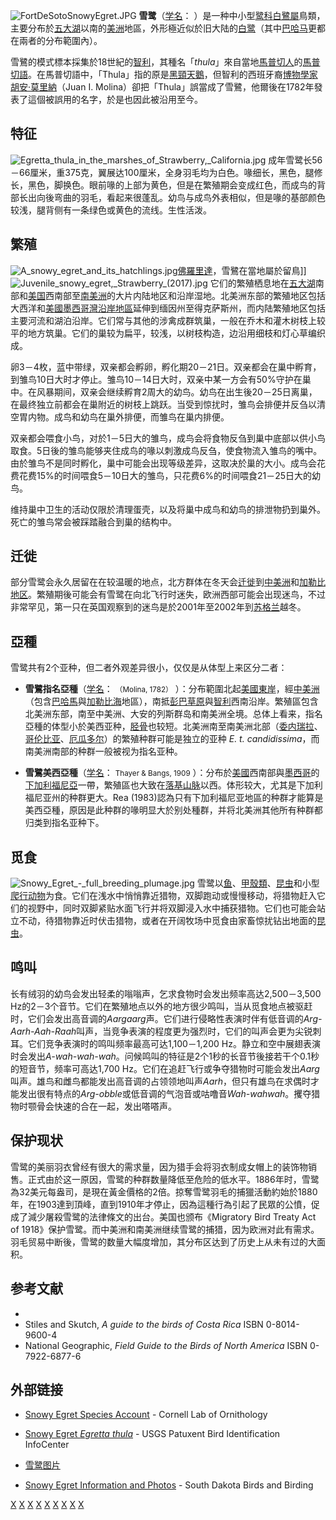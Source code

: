 {{refimprove|time=2014-05-23T18:25:39+00:00}}
{{noteTA
|1=zh-cn:白鹭; zh-tw:小白鷺; zh-hk:小白鷺;
|2=zh-cn:白鹭属; zh-tw:白鷺屬; zh-hk:白鷺屬;
}}
{{Speciesbox
| taxon = Egretta thula
| fossil_range = 晚[[更新世|更新世]]至今，{{fossil range|0.126|0}}
| image=Egretta thula 20070116.jpg
| image_caption = 指名亞種，攝於[[秘魯|秘魯]][[帕拉卡斯區|帕拉卡斯]]
| status = LC
| status_system = iucn3.1
| status_ref = <ref>{{IUCN|id=22696974 |title=''Egretta thula'' |assessors=[[BirdLife_International|BirdLife International]] |assessor-link=BirdLife International |version=2017.3 |year=2016 |accessdate=1 October 2016}} 数据库資料包含說明此物種被編入無危級別的原因</ref>
| binomial_authority = （[[Juan_Ignacio_Molina|Molina]], 1782）
| synonyms =
* ''Ardea thula'' <small>Molina, 1782</small>
* ''Leucophoyx thula'' <small>（Molina, 1782）</small>
| range_map = Egretta thula map.svg
| range_map_caption = 
{{leftlegend|#FFFF00|繁殖區|outline=gray}}{{leftlegend|#0000FF|度冬區|outline=gray}}{{leftlegend|#008000|[[留鳥|留鳥]]|outline=gray}}
}}
[[File:FortDeSotoSnowyEgret.JPG|thumb]]
'''雪鹭'''（[[学名|学名]]： ''{{lang|la|Egretta thula}}''）是一种中小型[[鹭科|鹭科]][[白鷺屬|白鷺屬]]鳥類，主要分布於[[五大湖|五大湖]]以南的[[美洲|美洲]]地區，外形極近似於旧大陆的[[白鹭|白鹭]]（其中[[巴哈马|巴哈马]]更都在兩者的分布範圍內）。

雪鷺的模式標本採集於18世紀的[[智利|智利]]，其種名「''thula''」來自當地[[馬普切人|馬普切人]]的[[馬普切語|馬普切語]]。在馬普切語中，「Thula」指的原是[[黑頸天鵝|黑頸天鵝]]，但智利的西班牙裔[[博物學家|博物學家]][[胡安·莫里納|胡安·莫里納]]（Juan I. Molina）卻把「Thula」誤當成了雪鷺，他爾後在1782年發表了這個被誤用的名字，於是也因此被沿用至今。

== 特征 ==
[[File:Egretta_thula_in_the_marshes_of_Strawberry,_California.jpg|thumb]]
成年雪鹭长56－66厘米，重375克，翼展达100厘米，全身羽毛均为白色。喙细长，黑色，腿修长，黑色，脚换色。眼前喙的上部为黄色，但是在繁殖期会变成红色，而成鸟的背部长出向後弯曲的羽毛，看起来很蓬乱。幼鸟与成鸟外表相似，但是喙的基部颜色较浅，腿背侧有一条绿色或黄色的流线。生性活泼。

==繁殖==
[[File:A_snowy_egret_and_its_hatchlings.jpg|thumb]][[佛羅里達|佛羅里達]]，雪鷺在當地屬於留鳥]]
[[File:Juvenile_snowy_egret,_Strawberry_(2017).jpg|thumb]]
它们的繁殖栖息地在[[五大湖|五大湖]]南部和[[美国|美国]]西南部至[[南美洲|南美洲]]的大片内陆地区和沿岸湿地。北美洲东部的繁殖地区包括大西洋和[[美國墨西哥灣沿岸地區|美國墨西哥灣沿岸地區]]延伸到缅因州至得克萨斯州，而内陆繁殖地区包括主要河流和湖泊沿岸。它们常与其他的涉禽成群筑巢，一般在乔木和灌木树枝上较平的地方筑巢。它们的巢较为扁平，较浅，以树枝构造，边沿用细枝和灯心草编织成。

卵3－4枚，蓝中带绿，双亲都会孵卵，孵化期20－21日。双亲都会在巢中孵育，到雏鸟10日大时才停止。雏鸟10－14日大时，双亲中某一方会有50%守护在巢中。在风暴期间，双亲会继续孵育2周大的幼鸟。幼鸟在出生後20－25日离巢，在最终独立前都会在巢附近的树枝上跳跃。当受到惊扰时，雏鸟会排便并反刍以清空胃内物。成鸟和幼鸟在巢外排便，而雏鸟在巢内排便。

双亲都会喂食小鸟，对於1－5日大的雏鸟，成鸟会将食物反刍到巢中底部以供小鸟取食。5日後的雏鸟能够夹住成鸟的喙以刺激成鸟反刍，使食物流入雏鸟的嘴中。由於雏鸟不是同时孵化，巢中可能会出现等级差异，这取决於巢的大小。成鸟会花费花费15%的时间喂食5－10日大的雏鸟，只花费6%的时间喂食21－25日大的幼鸟。

维持巢中卫生的活动仅限於清理蛋壳，以及将巢中成鸟和幼鸟的排泄物扔到巢外。死亡的雏鸟常会被踩踏融合到巢的结构中。

==迁徙==
部分雪鹭会永久居留在在较温暖的地点，北方群体在冬天会[[鸟类迁徙|迁徙]]到[[中美洲|中美洲]]和[[加勒比地区|加勒比地区]]。繁殖期後可能会有雪鹭在向北飞行时迷失，欧洲西部可能会出现迷鸟，不过非常罕见，第一只在英国观察到的迷鸟是於2001年至2002年到[[苏格兰|苏格兰]]越冬。

== 亞種 ==
雪鹭共有2个亚种，但二者外观差异很小，仅仅是从体型上来区分二者：

*'''雪鷺指名亞種'''（[[学名|学名]]：{{lang|la|''Egretta thula thula''}} <small>（Molina, 1782）</small> ）：分布範圍北起[[美國東岸|美國東岸]]，經[[中美洲|中美洲]]（包含[[巴哈馬|巴哈馬]]與[[加勒比海|加勒比海]]地區），南抵[[彭巴草原|彭巴草原]]與[[智利|智利]]西南沿岸。繁殖區包含北美洲东部，南至中美洲、大安的列斯群岛和南美洲全境。总体上看来，指名亞種的体型小於美西亚种，[[胫骨|胫骨]]也较短。北美洲南至南美洲北部（[[委内瑞拉|委内瑞拉]]、[[哥伦比亚|哥伦比亚]]、[[厄瓜多尔|厄瓜多尔]]）的繁殖种群可能是独立的亚种 ''E. t. candidissima''，而南美洲南部的种群一般被视为指名亚种。

*'''雪鷺美西亞種'''（[[学名|学名]]：{{lang|la|''Egretta thula brewsteri''}} <small>Thayer & Bangs, 1909</small> ）：分布於[[美國|美國]]西南部與[[墨西哥|墨西哥]]的[[下加利福尼亞|下加利福尼亞]]一帶，繁殖區也大致在[[落基山脉|落基山脉]]以西。体形较大，尤其是下加利福尼亚州的种群更大。Rea (1983)認為只有下加利福尼亚地區的种群才能算是美西亞種，原因是此种群的喙明显大於别处種群，并将北美洲其他所有种群都归类到指名亚种下。

== 觅食 ==
[[File:Snowy_Egret_-_full_breeding_plumage.jpg|thumb]]
雪鹭以[[鱼|鱼]]、[[甲殼類|甲殼類]]、[[昆虫|昆虫]]和小型[[爬行动物|爬行动物]]为食。它们在浅水中悄悄靠近猎物，双脚跑动或慢慢移动，将猎物赶入它们的视野中，同时双脚紧贴水面飞行并将双脚浸入水中捕获猎物。它们也可能会站立不动，待猎物靠近时伏击猎物，或者在开阔牧场中觅食由家畜惊扰钻出地面的[[昆虫|昆虫]]。

== 鸣叫 ==
长有绒羽的幼鸟会发出轻柔的嗡嗡声，乞求食物时会发出频率高达2,500－3,500 Hz的2－3个音节。它们在繁殖地点以外的地方很少鸣叫，当从觅食地点被驱赶时，它们会发出高音调的''Aargaarg''声。它们进行侵略性表演时伴有低音调的''Arg-Aarh-Aah-Raah''叫声，当竞争表演的程度更为强烈时，它们的叫声会更为尖锐刺耳。它们竞争表演时的鸣叫频率最高可达1,100－1,200 Hz。静立和空中展翅表演时会发出''A-wah-wah-wah''。问候鸣叫的特征是2个1秒的长音节後接若干个0.1秒的短音节，频率可高达1,700 Hz。它们在追赶飞行或争夺猎物时可能会发出''Aarg''叫声。雄鸟和雌鸟都能发出高音调的占领领地叫声''Aarh''，但只有雄鸟在求偶时才能发出很有特点的''Arg-obble''或低音调的气泡音或咕噜音''Wah-wahwah''。攫夺猎物时颚骨会快速的合在一起，发出嗒嗒声。

== 保护现状 ==
雪鹭的美丽羽衣曾经有很大的需求量，因为猎手会将羽衣制成女帽上的装饰物销售。正式由於这一原因，雪鹭的种群数量降低至危险的低水平。1886年时，雪鹭為32美元每盎司，是現在黃金價格的2倍。掠奪雪鹭羽毛的捕獵活動約始於1880年，在1903達到頂峰，直到1910年才停止，因為這種行為引起了民眾的公憤，促成了減少屠殺雪鹭的法律條文的出台。美国也颁布《Migratory Bird Treaty Act of 1918》保护雪鹭。而中美洲和南美洲继续雪鹭的捕猎，因为欧洲对此有需求。羽毛贸易中断後，雪鹭的数量大幅度增加，其分布区达到了历史上从未有过的大面积。

==参考文献==<!-- BulletinOfTheBritishOrnithologistsClub101:339. Condor18:38;58:107 -->
{{reflist}}
* {{Cite web |url=http://bna.birds.cornell.edu/bna/species/489/articles/introduction |title=Snowy Egret (''Egretta thula'') |author=Parsons, Katharine C. and Terry L. Master |year=2000 |accessdate=2010-09-04 |work=Birds of North America Online |publisher=Cornell Lab of Ornithology |doi=10.2173/bna.489}}
* Stiles and Skutch,  ''A guide to the birds of Costa Rica''  ISBN 0-8014-9600-4 
* National Geographic, ''Field Guide to the Birds of North America''  ISBN 0-7922-6877-6

==外部链接==
{{commons|Egretta thula}}
* {{en}}[http://www.birds.cornell.edu/AllAboutBirds/BirdGuide/Snowy_Egret.html Snowy Egret Species Account] - Cornell Lab of Ornithology
* {{en}}[http://www.mbr-pwrc.usgs.gov/id/framlst/i1970id.html Snowy Egret ''Egretta thula''] - USGS Patuxent Bird Identification InfoCenter
* [https://fineartamerica.com/featured/snowy-egret-egretta-thula-james-zipp.html 雪鹭图片]
* {{en}}[http://www.sdakotabirds.com/species/snowy_egret_info.htm Snowy Egret Information and Photos] - South Dakota Birds and Birding
{{Taxonbar}}
[[Category:白鹭属|X]]
[[Category:巴哈马动物|X]]
[[Category:百慕大动物|X]]
[[Category:加勒比动物|X]]
[[Category:墨西哥鳥類|X]]
[[Category:波多黎各動物|X]]
[[Category:特立尼达和多巴哥动物|X]]
[[Category:美国鳥類|X]]
[[Category:1782年描述的鸟类|X]]